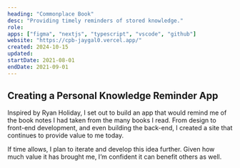 ```yaml
---
heading: "Commonplace Book"
desc: "Providing timely reminders of stored knowledge."
role:
apps: ["figma", "nextjs", "typescript", "vscode", "github"]
website: "https://cpb-jaygal0.vercel.app/"
created: 2024-10-15
updated:
startDate: 2021-08-01
endDate: 2021-09-01
---
```


## Creating a Personal Knowledge Reminder App

Inspired by Ryan Holiday, I set out to build an app that would remind me of the book notes I had taken from the many books I read. From design to front-end development, and even building the back-end, I created a site that continues to provide value to me today.

If time allows, I plan to iterate and develop this idea further. Given how much value it has brought me, I’m confident it can benefit others as well.
